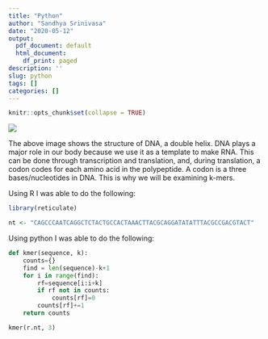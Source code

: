 ```yaml
---
title: "Python"
author: "Sandhya Srinivasa"
date: "2020-05-12"
output:
  pdf_document: default
  html_document:
    df_print: paged
description: ''
slug: python
tags: []
categories: []
---
```


```r
knitr::opts_chunk$set(collapse = TRUE)
```


![](/blog/2020-05-11-python_files/DNA1.jpg)

The above image shows the structure of DNA, a double helix.  DNA plays a major role in our body because we use it as a template to make RNA.  This can be done through transcription and translation, and, during translation, a codon codes for each amino acid in the polypeptide.  A codon is a three bases/nucleotides in DNA.  This is why we will be examining k-mers.  

Using R I was able to do the following: 
```r
library(reticulate)

nt <- "CAGCCCAATCAGGCTCTACTGCCACTAAACTTACGCAGGATATATTTACGCCGACGTACT"

```

Using python I was able to do the following: 
```python

def kmer(sequence, k):
    counts={}
    find = len(sequence)-k+1 
    for i in range(find):
        rf=sequence[i:i+k]
        if rf not in counts:
            counts[rf]=0
        counts[rf]+=1
    return counts

kmer(r.nt, 3)  
```

